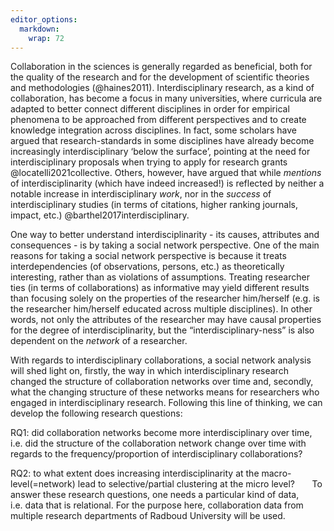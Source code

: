 ```yaml
---
editor_options: 
  markdown: 
    wrap: 72
---
```


Collaboration in the sciences is generally regarded as beneficial, both
for the quality of the research and for the development of scientific
theories and methodologies (@haines2011). Interdisciplinary research, as
a kind of collaboration, has become a focus in many universities, where
curricula are adapted to better connect different disciplines in order
for empirical phenomena to be approached from different perspectives and
to create knowledge integration across disciplines. In fact, some
scholars have argued that research-standards in some disciplines have
already become increasingly interdisciplinary 'below the surface',
pointing at the need for interdisciplinary proposals when trying to
apply for research grants @locatelli2021collective. Others, however,
have argued that while *mentions* of interdisciplinarity (which have
indeed increased!) is reflected by neither a notable increase in
interdisciplinary *work*, nor in the *success* of interdisciplinary
studies (in terms of citations, higher ranking journals, impact, etc.)
@barthel2017interdisciplinary.

One way to better understand interdisciplinarity - its causes,
attributes and consequences - is by taking a social network perspective.
One of the main reasons for taking a social network perspective is
because it treats interdependencies (of observations, persons, etc.) as
theoretically interesting, rather than as violations of assumptions.
Treating researcher ties (in terms of collaborations) as informative may
yield different results than focusing solely on the properties of the
researcher him/herself (e.g. is the researcher him/herself educated
across multiple disciplines). In other words, not only the attributes of
the researcher may have causal properties for the degree of
interdisciplinarity, but the "interdisciplinary-ness" is also dependent
on the *network* of a researcher.

With regards to interdisciplinary collaborations, a social network
analysis will shed light on, firstly, the way in which interdisciplinary
research changed the structure of collaboration networks over time and,
secondly, what the changing structure of these networks means for
researchers who engaged in interdisciplinary research. Following this
line of thinking, we can develop the following research questions:

RQ1: did collaboration networks become more interdisciplinary over time,
i.e. did the structure of the collaboration network change over time
with regards to the frequency/proportion of interdisciplinary
collaborations?

RQ2: to what extent does increasing interdisciplinarity at the
macro-level(=network) lead to selective/partial clustering at the micro
level?       To answer these research questions, one needs a particular
kind of data, i.e. data that is relational. For the purpose here,
collaboration data from multiple research departments of Radboud
University will be used.
